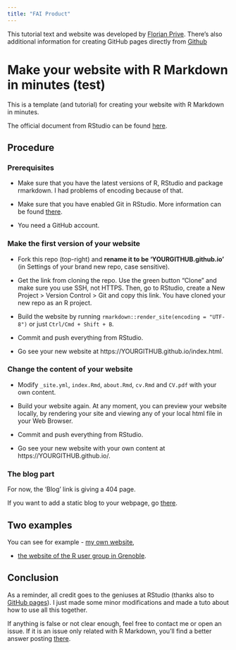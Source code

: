 ```yaml
---
title: "FAI Product"
---
```


This tutorial text and website was developed by [Florian Prive](https://privefl.github.io/). There's also additional information for creating GitHub pages directly from [Github](https://pages.github.com/)

# Make your website with R Markdown in minutes (test)

This is a template (and tutorial) for creating your website with R Markdown in minutes.

The official document from RStudio can be found [here](http://rmarkdown.rstudio.com/rmarkdown_websites.html).

## Procedure

### Prerequisites

- Make sure that you have the latest versions of R, RStudio and package rmarkdown. I had problems of encoding because of that. 

- Make sure that you have enabled Git in RStudio. More information can be found [there](https://privefl.github.io/advr38book/good-practices.html#git).

- You need a GitHub account.

### Make the first version of your website

- Fork this repo (top-right) and **rename it to be 'YOURGITHUB.github.io'** (in Settings of your brand new repo, case sensitive).

- Get the link from cloning the repo. Use the green button "Clone" and make sure you use SSH, not HTTPS. Then, go to RStudio, create a New Project > Version Control > Git and copy this link. You have cloned your new repo as an R project.

- Build the website by running `rmarkdown::render_site(encoding = "UTF-8")` or just `Ctrl/Cmd + Shift + B`.

- Commit and push everything from RStudio.

- Go see your new website at https://YOURGITHUB.github.io/index.html.

### Change the content of your website

- Modify `_site.yml`, `index.Rmd`, `about.Rmd`, `cv.Rmd` and `CV.pdf` with your own content. 
- Build your website again. At any moment, you can preview your website locally, by rendering your site and viewing any of your local html file in your Web Browser. 

- Commit and push everything from RStudio.

- Go see your new website with your own content at https://YOURGITHUB.github.io/.

### The blog part

For now, the 'Blog' link is giving a 404 page. 

If you want to add a static blog to your webpage, go [there](https://github.com/privefl/jekyll-now-r-template).

## Two examples

You can see for example 
- [my own website](https://privefl.github.io/),

- [the website of the R user group in Grenoble](https://r-in-grenoble.github.io/).

## Conclusion

As a reminder, all credit goes to the geniuses at RStudio (thanks also to [GitHub pages](https://pages.github.com/)). I just made some minor modifications and made a tuto about how to use all this together.

If anything is false or not clear enough, feel free to contact me or open an issue.
If it is an issue only related with R Markdown, you'll find a better answer posting [there](https://github.com/rstudio/rmarkdown).
